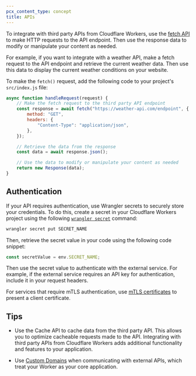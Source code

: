 ```yaml
---
pcx_content_type: concept
title: APIs
---
```


To integrate with third party APIs from Cloudflare Workers, use the [fetch API](/workers/runtime-apis/fetch/) to make HTTP requests to the API endpoint. Then use the response data to modify or manipulate your content as needed.

For example, if you want to integrate with a weather API, make a fetch request to the API endpoint and retrieve the current weather data. Then use this data to display the current weather conditions on your website.

To make the `fetch()` request, add the following code to your project's `src/index.js` file:

```js
async function handleRequest(request) {
	// Make the fetch request to the third party API endpoint
	const response = await fetch("https://weather-api.com/endpoint", {
		method: "GET",
		headers: {
			"Content-Type": "application/json",
		},
	});

	// Retrieve the data from the response
	const data = await response.json();

	// Use the data to modify or manipulate your content as needed
	return new Response(data);
}
```

## Authentication

If your API requires authentication, use Wrangler secrets to securely store your credentials. To do this, create a secret in your Cloudflare Workers project using the following [`wrangler secret`](/workers/wrangler/commands/#secret) command:

```sh
wrangler secret put SECRET_NAME
```

Then, retrieve the secret value in your code using the following code snippet:

```js
const secretValue = env.SECRET_NAME;
```

Then use the secret value to authenticate with the external service. For example, if the external service requires an API key for authentication, include it in your request headers.

For services that require mTLS authentication, use [mTLS certificates](/workers/runtime-apis/bindings/mtls) to present a client certificate.

## Tips

- Use the Cache API to cache data from the third party API. This allows you to optimize cacheable requests made to the API. Integrating with third party APIs from Cloudflare Workers adds additional functionality and features to your application.

- Use [Custom Domains](/workers/configuration/routing/custom-domains/) when communicating with external APIs, which treat your Worker as your core application.

